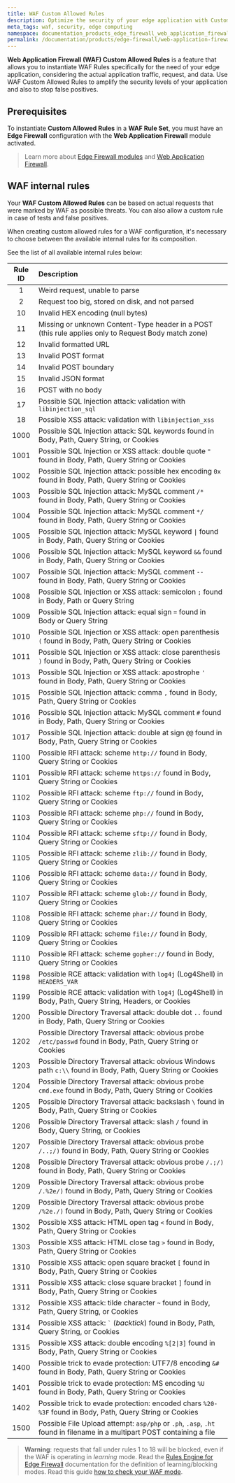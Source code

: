 ```yaml
---
title: WAF Custom Allowed Rules
description: Optimize the security of your edge application with Custom Allowed Rules for WAF.
meta_tags: waf, security, edge computing
namespace: documentation_products_edge_firewall_web_application_firewall_custom_allowed_rules
permalink: /documentation/products/edge-firewall/web-application-firewall/waf-custom-allowed-rules/
---
```


**Web Application Firewall (WAF) Custom Allowed Rules** is a feature that allows you to instantiate WAF Rules specifically for the need of your edge application, considering the actual application traffic, request, and data. Use WAF Custom Allowed Rules to amplify the security levels of your application and also to stop false positives.

## Prerequisites

To instantiate **Custom Allowed Rules** in a **WAF Rule Set**, you must have an **Edge Firewall** configuration with the **Web Application Firewall** module activated.

> Learn more about [Edge Firewall modules](/en/documentation/products/edge-firewall/) and [Web Application Firewall](/en/documentation/products/edge-firewall/web-application-firewall/).

## WAF internal rules

Your **WAF Custom Allowed Rules** can be based on actual requests that were marked by WAF as possible threats. You can also allow a custom rule in case of tests and false positives.

When creating custom allowed rules for a WAF configuration, it's necessary to choose between the available internal rules for its composition. 

See the list of all available internal rules below:

| Rule ID | Description                                                                                                                               |
|:-------:|:------------------------------------------------------------------------------------------------------------------------------------------|
| 1       | Weird request, unable to parse                                                                                                            |
| 2       | Request too big, stored on disk, and not parsed                                                                                            |
| 10      | Invalid HEX encoding (null bytes)                                                                                                         |
| 11      | Missing or unknown Content-Type header in a POST (this rule applies only to Request Body match zone)                                      |
| 12      | Invalid formatted URL                                                                                                                     |
| 13      | Invalid POST format                                                                                                                       |
| 14      | Invalid POST boundary                                                                                                                     |
| 15      | Invalid JSON format                                                                                                                       |
| 16      | POST with no body                                                                                                                         |
| 17      | Possible SQL Injection attack: validation with `libinjection_sql`                                                                         |
| 18      | Possible XSS attack: validation with `libinjection_xss`                                                                                   |
| 1000    | Possible SQL Injection attack: SQL keywords found in Body, Path, Query String, or Cookies                                                  |
| 1001    | Possible SQL Injection or XSS attack: double quote `"` found in Body, Path, Query String or Cookies                                       |
| 1002    | Possible SQL Injection attack: possible hex encoding `0x` found in Body, Path, Query String or Cookies                                    |
| 1003    | Possible SQL Injection attack: MySQL comment `/*` found in Body, Path, Query String or Cookies                                            |
| 1004    | Possible SQL Injection attack: MySQL comment `*/` found in Body, Path, Query String or Cookies                                            |
| 1005    | Possible SQL Injection attack: MySQL keyword `\|` found in Body, Path, Query String or Cookies                                            |
| 1006    | Possible SQL Injection attack: MySQL keyword `&&` found in Body, Path, Query String or Cookies                                            |
| 1007    | Possible SQL Injection attack: MySQL comment `--` found in Body, Path, Query String or Cookies                                            |
| 1008    | Possible SQL Injection or XSS attack: semicolon `;` found in Body, Path or Query String                                                   |
| 1009    | Possible SQL Injection attack: equal sign `=` found in Body or Query String                                                               |
| 1010    | Possible SQL Injection or XSS attack: open parenthesis `(` found in Body, Path, Query String or Cookies                                   |
| 1011    | Possible SQL Injection or XSS attack: close parenthesis `)` found in Body, Path, Query String or Cookies                                  |
| 1013    | Possible SQL Injection or XSS attack: apostrophe `'` found in Body, Path, Query String or Cookies                                         |
| 1015    | Possible SQL Injection attack: comma `,` found in Body, Path, Query String or Cookies                                                     |
| 1016    | Possible SQL Injection attack: MySQL comment `#` found in Body, Path, Query String or Cookies                                             |
| 1017    | Possible SQL Injection attack: double at sign `@@` found in Body, Path, Query String or Cookies                                           |
| 1100    | Possible RFI attack: scheme `http://` found in Body, Query String or Cookies                                                              |
| 1101    | Possible RFI attack: scheme `https://` found in Body, Query String or Cookies                                                             |
| 1102    | Possible RFI attack: scheme `ftp://` found in Body, Query String or Cookies                                                               |
| 1103    | Possible RFI attack: scheme `php://` found in Body, Query String or Cookies                                                               |
| 1104    | Possible RFI attack: scheme `sftp://` found in Body, Query String or Cookies                                                              |
| 1105    | Possible RFI attack: scheme `zlib://` found in Body, Query String or Cookies                                                              |
| 1106    | Possible RFI attack: scheme `data://` found in Body, Query String or Cookies                                                              |
| 1107    | Possible RFI attack: scheme `glob://` found in Body, Query String or Cookies                                                              |
| 1108    | Possible RFI attack: scheme `phar://` found in Body, Query String or Cookies                                                              |
| 1109    | Possible RFI attack: scheme `file://` found in Body, Query String or Cookies                                                              |
| 1110    | Possible RFI attack: scheme `gopher://` found in Body, Query String or Cookies                                                            |
| 1198    | Possible RCE attack: validation with `log4j` (Log4Shell) in `HEADERS_VAR`                                                                 |
| 1199    | Possible RCE attack: validation with `log4j` (Log4Shell) in Body, Path, Query String, Headers, or Cookies                                  |
| 1200    | Possible Directory Traversal attack: double dot `..` found in Body, Path, Query String or Cookies                                         |
| 1202    | Possible Directory Traversal attack: obvious probe `/etc/passwd` found in Body, Path, Query String or Cookies                             |
| 1203    | Possible Directory Traversal attack: obvious Windows path `c:\\` found in Body, Path, Query String or Cookies                             |
| 1204    | Possible Directory Traversal attack: obvious probe `cmd.exe` found in Body, Path, Query String or Cookies                                 |
| 1205    | Possible Directory Traversal attack: backslash `\` found in Body, Path, Query String or Cookies                                           |
| 1206    | Possible Directory Traversal attack: slash `/` found in Body, Query String, or Cookies                                                     |
| 1207    | Possible Directory Traversal attack: obvious probe `/..;/)` found in Body, Path, Query String or Cookies                                  |
| 1208    | Possible Directory Traversal attack: obvious probe `/.;/)` found in Body, Path, Query String or Cookies                                   |
| 1209    | Possible Directory Traversal attack: obvious probe `/.%2e/)` found in Body, Path, Query String or Cookies                                 |
| 1209    | Possible Directory Traversal attack: obvious probe `/%2e./)` found in Body, Path, Query String or Cookies                                 |
| 1302    | Possible XSS attack: HTML open tag `<` found in Body, Path, Query String or Cookies                                                       |
| 1303    | Possible XSS attack: HTML close tag `>` found in Body, Path, Query String or Cookies                                                      |
| 1310    | Possible XSS attack: open square bracket `[` found in Body, Path, Query String or Cookies                                                 |
| 1311    | Possible XSS attack: close square bracket `]` found in Body, Path, Query String or Cookies                                                |
| 1312    | Possible XSS attack: tilde character `~` found in Body, Path, Query String, or Cookies                                                     |
| 1314    | Possible XSS attack: <code>`</code> (*backtick*) found in Body, Path, Query String, or Cookies                                                     |
| 1315    | Possible XSS attack: double encoding `%[2\|3]` found in Body, Path, Query String or Cookies                                                |
| 1400    | Possible trick to evade protection: UTF7/8 encoding `&#` found in Body, Path, Query String or Cookies                                     |
| 1401    | Possible trick to evade protection: MS encoding `%U` found in Body, Path, Query String or Cookies                                         |
| 1402    | Possible trick to evade protection: encoded chars `%20-%3F` found in Body, Path, Query String or Cookies                                  |
| 1500    | Possible File Upload attempt: `asp/php` or `.ph`, `.asp`, `.ht` found in filename in a multipart POST containing a file                   |

> **Warning**: requests that fall under rules 1 to 18 will be blocked, even if the WAF is operating in *learning* mode. Read the [Rules Engine for Edge Firewall](/en/documentation/products/edge-firewall/rules-engine/) documentation for the definition of learning/blocking modes. Read this guide [how to check your WAF mode](/en/documentation/products/guides/how-to-check-your-waf-mode/).
